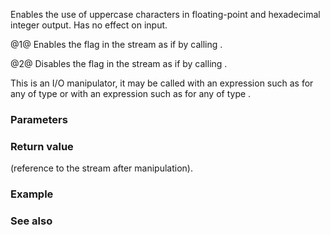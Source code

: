 {{cpp/title|uppercase|nouppercase}}
{{cpp/io/manip/navbar}}
{{dcl begin}}
{{dcl header|ios}}
{{dcl|num=1|
std::ios_base&amp; uppercase( std::ios_base&amp; str );
}}
{{dcl|num=2|
std::ios_base&amp; nouppercase( std::ios_base&amp; str );
}}
{{dcl end}}

Enables the use of uppercase characters in floating-point and hexadecimal integer output. Has no effect on input.

@1@ Enables the {{tt|uppercase}} flag in the stream {{c|str}} as if by calling {{c|str.setf(std::ios_base::uppercase)}}.

@2@ Disables the {{tt|uppercase}} flag in the stream {{c|str}} as if by calling {{c|str.unsetf(std::ios_base::uppercase)}}.

This is an I/O manipulator, it may be called with an expression such as {{c|out &lt;&lt; std::uppercase}} for any {{tt|out}} of type {{lc|std::basic_ostream}} or with an expression such as {{c|in &gt;&gt; std::uppercase}} for any {{tt|in}} of type {{lc|std::basic_istream}}.

===Parameters===
{{par begin}}
{{par|str|reference to I/O stream}}
{{par end}}

===Return value===
{{c|str}} (reference to the stream after manipulation).

===Example===
{{example
|code=
#include &lt;iostream&gt;

int main()
{
    std::cout &lt;&lt; std::hex &lt;&lt; std::showbase
              &lt;&lt; "0x2a with uppercase: " &lt;&lt; std::uppercase &lt;&lt; 0x2a &lt;&lt; '\n'
              &lt;&lt; "0x2a with nouppercase: " &lt;&lt; std::nouppercase &lt;&lt; 0x2a &lt;&lt; '\n'
              &lt;&lt; "1e-10 with uppercase: " &lt;&lt; std::uppercase &lt;&lt; 1e-10 &lt;&lt; '\n'
              &lt;&lt; "1e-10 with nouppercase: " &lt;&lt; std::nouppercase &lt;&lt; 1e-10 &lt;&lt; '\n';
}
|output=
0x2a with uppercase: 0X2A
0x2a with nouppercase: 0x2a
1e-10 with uppercase: 1E-10
1e-10 with nouppercase: 1e-10
}}

===See also===
{{dsc begin}}
{{dsc inc|cpp/io/manip/dsc resetiosflags}}
{{dsc inc|cpp/io/manip/dsc setiosflags}}
{{dsc end}}

{{langlinks|de|es|fr|it|ja|pt|ru|zh}}